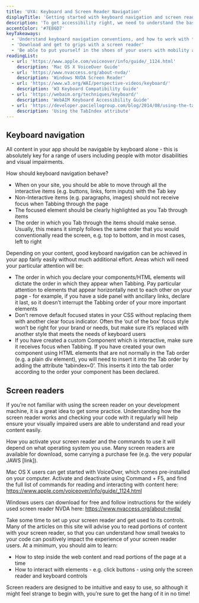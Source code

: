 ```yaml
---
title: 'UYA: Keyboard and Screen Reader Navigation'
displayTitle: 'Getting started with keyboard navigation and screen readers'
description: 'To get accessibility right, we need to understand the basics of how diverse users are going to engage with our apps, so it’s time to get familiar with your keyboard and your screen reader.'
accentColor: '#7EB6D7'
keyTakeaways:
  - 'Understand keyboard navigation conventions, and how to work with them'
  - 'Download and get to grips with a screen reader'
  - 'Be able to put yourself in the shoes of your users with mobility and visual impairments'
readingList:
  - url: 'https://www.apple.com/voiceover/info/guide/_1124.html'
    description: 'Mac OS X VoiceOver Guide'
  - url: 'https://www.nvaccess.org/about-nvda/'
    description: 'Windows NVDA Screen Reader'
  - url: 'https://www.w3.org/WAI/perspective-videos/keyboard/'
    description: 'W3 Keyboard Compatibility Guide'
  - url: 'https://webaim.org/techniques/keyboard/'
    description: 'WebAIM Keyboard Accessibility Guide'
  - url: 'https://developer.paciellogroup.com/blog/2014/08/using-the-tabindex-attribute/'
    description: 'Using the TabIndex attribute'
---
```


## Keyboard navigation

All content in your app should be navigable by keyboard alone - this is absolutely key for a range of users including people with motor disabilities and visual impairments.

How should keyboard navigation behave?

- When on your site, you should be able to move through all the interactive items (e.g. buttons, links, form inputs) with the Tab key
- Non-Interactive items (e.g. paragraphs, images) should not receive focus when Tabbing through the page
- The focused element should be clearly highlighted as you Tab through items
- The order in which you Tab through the items should make sense. Usually, this means it simply follows the same order that you would conventionally read the screen, e.g. top to bottom, and in most cases, left to right

Depending on your content, good keyboard navigation can be achieved in your app fairly easily without much additional effort. Areas which will need your particular attention will be:

- The order in which you declare your components/HTML elements will dictate the order in which they appear when Tabbing. Pay particular attention to elements that appear horizontally next to each other on your page - for example, if you have a side panel with ancillary links, declare it last, so it doesn’t interrupt the Tabbing order of your more important elements
- Don’t remove default focused states in your CSS without replacing them with another clear focus indicator. Often the ‘out of the box’ focus style won’t be right for your brand or needs, but make sure it’s replaced with another style that meets the needs of keyboard users
- If you have created a custom Component which is interactive, make sure it receives focus when Tabbing. If you have created your own component using HTML elements that are not normally in the Tab order (e.g. a plain div element), you will need to insert it into the Tab order by adding the attribute ’tabindex=0’. This inserts it into the tab order according to the order your component has been declared.

## Screen readers

If you’re not familiar with using the screen reader on your development machine, it is a great idea to get some practice. Understanding how the screen reader works and checking your code with it regularly will help ensure your visually impaired users are able to understand and read your content easily.

How you activate your screen reader and the commands to use it will depend on what operating system you use. Many screen readers are available for download, some carrying a purchase fee (e.g. the very popular JAWS [link]).

Mac OS X users can get started with VoiceOver, which comes pre-installed on your computer. Activate and deactivate using Command + F5, and find the full list of commands for reading and interacting with content here: https://www.apple.com/voiceover/info/guide/_1124.html

Windows users can download for free and follow instructions for the widely used screen reader NVDA here: https://www.nvaccess.org/about-nvda/

Take some time to set up your screen reader and get used to its controls. Many of the articles on this site will advise you to read portions of content with your screen reader, so that you can understand how small tweaks to your code can positively impact the experience of your screen reader users. At a minimum, you should aim to learn:

- How to step inside the web content and read portions of the page at a time
- How to interact with elements - e.g. click buttons - using only the screen reader and keyboard controls

Screen readers are designed to be intuitive and easy to use, so although it might feel strange to begin with, you’re sure to get the hang of it in no time!

